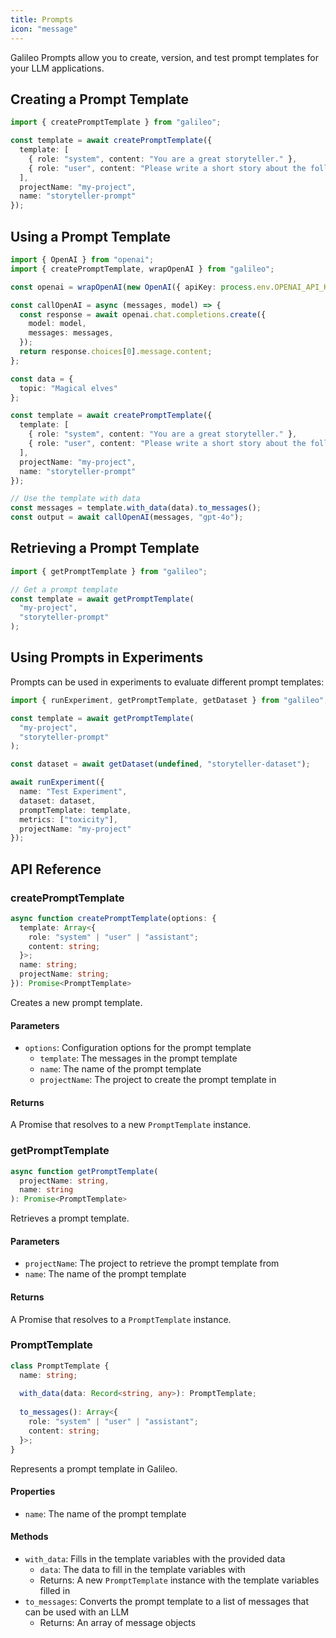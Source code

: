 ```yaml
---
title: Prompts
icon: "message"
---
```


Galileo Prompts allow you to create, version, and test prompt templates for your LLM applications.

## Creating a Prompt Template

```typescript
import { createPromptTemplate } from "galileo";

const template = await createPromptTemplate({
  template: [
    { role: "system", content: "You are a great storyteller." },
    { role: "user", content: "Please write a short story about the following topic: {topic}" }
  ],
  projectName: "my-project",
  name: "storyteller-prompt"
});
```

## Using a Prompt Template

```typescript
import { OpenAI } from "openai";
import { createPromptTemplate, wrapOpenAI } from "galileo";

const openai = wrapOpenAI(new OpenAI({ apiKey: process.env.OPENAI_API_KEY }));

const callOpenAI = async (messages, model) => {
  const response = await openai.chat.completions.create({
    model: model,
    messages: messages,
  });
  return response.choices[0].message.content;
};

const data = {
  topic: "Magical elves"
};

const template = await createPromptTemplate({
  template: [
    { role: "system", content: "You are a great storyteller." },
    { role: "user", content: "Please write a short story about the following topic: {topic}" }
  ],
  projectName: "my-project",
  name: "storyteller-prompt"
});

// Use the template with data
const messages = template.with_data(data).to_messages();
const output = await callOpenAI(messages, "gpt-4o");
```

## Retrieving a Prompt Template

```typescript
import { getPromptTemplate } from "galileo";

// Get a prompt template
const template = await getPromptTemplate(
  "my-project",
  "storyteller-prompt"
);
```

## Using Prompts in Experiments

Prompts can be used in experiments to evaluate different prompt templates:

```typescript
import { runExperiment, getPromptTemplate, getDataset } from "galileo";

const template = await getPromptTemplate(
  "my-project",
  "storyteller-prompt"
);

const dataset = await getDataset(undefined, "storyteller-dataset");

await runExperiment({
  name: "Test Experiment",
  dataset: dataset,
  promptTemplate: template,
  metrics: ["toxicity"],
  projectName: "my-project"
});
```

## API Reference

### createPromptTemplate

```typescript
async function createPromptTemplate(options: {
  template: Array<{
    role: "system" | "user" | "assistant";
    content: string;
  }>;
  name: string;
  projectName: string;
}): Promise<PromptTemplate>
```

Creates a new prompt template.

#### Parameters

- `options`: Configuration options for the prompt template
  - `template`: The messages in the prompt template
  - `name`: The name of the prompt template
  - `projectName`: The project to create the prompt template in

#### Returns

A Promise that resolves to a new `PromptTemplate` instance.

### getPromptTemplate

```typescript
async function getPromptTemplate(
  projectName: string,
  name: string
): Promise<PromptTemplate>
```

Retrieves a prompt template.

#### Parameters

- `projectName`: The project to retrieve the prompt template from
- `name`: The name of the prompt template

#### Returns

A Promise that resolves to a `PromptTemplate` instance.

### PromptTemplate

```typescript
class PromptTemplate {
  name: string;
  
  with_data(data: Record<string, any>): PromptTemplate;
  
  to_messages(): Array<{
    role: "system" | "user" | "assistant";
    content: string;
  }>;
}
```

Represents a prompt template in Galileo.

#### Properties

- `name`: The name of the prompt template

#### Methods

- `with_data`: Fills in the template variables with the provided data
  - `data`: The data to fill in the template variables with
  - Returns: A new `PromptTemplate` instance with the template variables filled in
- `to_messages`: Converts the prompt template to a list of messages that can be used with an LLM
  - Returns: An array of message objects 